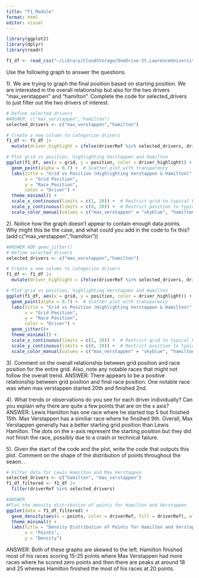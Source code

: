 ```yaml
---
title: "F1_Module"
format: html
editor: visual
---
```


```r
library(ggplot2)
library(dplyr)
library(readr)

f1_df <- read_csv("~/Library/CloudStorage/OneDrive-St.LawrenceUniversity/St. Lawrence/github/slu_score_module_development/cgartner/F1/Data/f1_results.csv")
```

Use the following graph to answer the questions.

1). We are trying to graph the final position based on starting position. We are interested in the overall relationship but also for the two drivers "max_verstappen" and "hamilton". Complete the code for selected_drivers to just filter out the two drivers of interest.

```r
# Define selected drivers
#ANSWER: c("max_verstappen","hamilton")
selected_drivers <- c("max_verstappen","hamilton")

# Create a new column to categorize drivers
f1_df <- f1_df |> 
  mutate(driver_highlight = ifelse(driverRef %in% selected_drivers, driverRef, "Other"))

# Plot grid vs position, highlighting Verstappen and Hamilton
ggplot(f1_df, aes(x = grid, y = position, color = driver_highlight)) +  
  geom_point(alpha = 0.7) +  # Scatter plot with transparency  
  labs(title = "Grid vs Position (Highlighting Verstappen & Hamilton)",  
       x = "Grid Position",  
       y = "Race Position",  
       color = "Driver") +  
  theme_minimal() +  
  scale_x_continuous(limits = c(1, 20)) +  # Restrict grid to typical F1 positions (1 to 20)  
  scale_y_continuous(limits = c(0, 20)) +  # Restrict position to typical race positions (0 to 20)  
  scale_color_manual(values = c("max_verstappen" = "skyblue", "hamilton" = "red", "Other" = "gray"))  # Assign colors

```

2). Notice how the graph doesn't appear to contain enough data points. Why might this be the case, and what could you add in the code to fix this?(add c("max_verstappen","hamilton"))

```r
#ANSWER ADD gemo_jitter()
# Define selected drivers
selected_drivers <- c("max_verstappen","hamilton")

# Create a new column to categorize drivers
f1_df <- f1_df |> 
  mutate(driver_highlight = ifelse(driverRef %in% selected_drivers, driverRef, "Other"))

# Plot grid vs position, highlighting Verstappen and Hamilton
ggplot(f1_df, aes(x = grid, y = position, color = driver_highlight)) +  
  geom_point(alpha = 0.7) +  # Scatter plot with transparency  
  labs(title = "Grid vs Position (Highlighting Verstappen & Hamilton)",  
       x = "Grid Position",  
       y = "Race Position",  
       color = "Driver") +  
  geom_jitter()+
  theme_minimal() +  
  scale_x_continuous(limits = c(1, 20)) +  # Restrict grid to typical F1 positions (1 to 20)  
  scale_y_continuous(limits = c(0, 20)) +  # Restrict position to typical race positions (0 to 20)  
  scale_color_manual(values = c("max_verstappen" = "skyblue", "hamilton" = "red", "Other" = "gray"))  # Assign colors
```

3). Comment on the overall relationship between grid position and race position for the entire grid. Also, note any notable races that might not follow the overall trend. 
ANSWER: There appears to be a positive relationship between grid position and final race position. One notable race was when max verstappen started 20th and finished 2nd.

4). What trends or observations do you see for each driver individually? Can you explain why there are quite a few points that are on the x axis?
ANSWER: Lewis Hamilton has one race where he started top 5 but finished 15th. Max Verstappen has a similiar race where he finsihed 9th. Overall, Max Verstappen generally has a better starting grid position than Lewis Hamilton. The dots on the x-axis represent the starting position but they did not finish the race, possibly due to a crash or technical failure. 

5). Given the start of the code and the plot, write the code that outputs this plot. Comment on the shape of the distribution of points throughout the seaon. .

```r
# Filter data for Lewis Hamilton and Max Verstappen
selected_drivers <- c("hamilton", "max_verstappen")
f1_df_filtered <- f1_df |>
  filter(driverRef %in% selected_drivers)

#ANSWER
#Plot the density distribution of points for Hamilton and Verstappen
ggplot(data = f1_df_filtered) + 
  geom_density(aes(x = points, color = driverRef, fill = driverRef), alpha = 0.25) + 
  theme_minimal() +
  labs(title = "Density Distribution of Points for Hamilton and Verstappen",
       x = "Points",
       y = "Density")


```

ANSWER: Both of these graphs are skewed to the left. Hamilton finished most of his races scoring 15-25 points where Max Verstappen had more races where he scored zero points and then there are peaks at around 18 and 25 whereas Hamilton finished the most of his races at 20 points.
